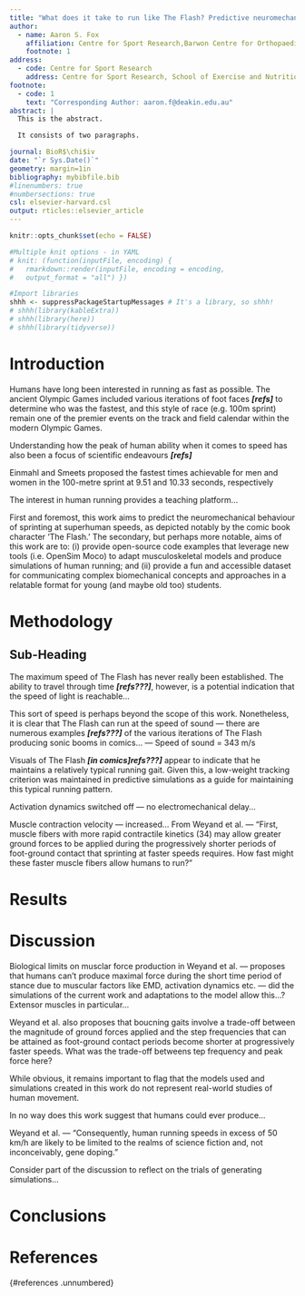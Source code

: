 ```yaml
---
title: "What does it take to run like The Flash? Predictive neuromechanical simulations of superhuman sprinting speed"
author:
  - name: Aaron S. Fox
    affiliation: Centre for Sport Research,Barwon Centre for Orthopaedic Research and Education (B-CORE)
    footnote: 1
address:
  - code: Centre for Sport Research
    address: Centre for Sport Research, School of Exercise and Nutrition Sciences, Deakin University, Geelong, Australia
footnote:
  - code: 1
    text: "Corresponding Author: aaron.f@deakin.edu.au"
abstract: |
  This is the abstract.

  It consists of two paragraphs.

journal: BioR$\chi$iv
date: "`r Sys.Date()`"
geometry: margin=1in
bibliography: mybibfile.bib
#linenumbers: true
#numbersections: true
csl: elsevier-harvard.csl
output: rticles::elsevier_article
---
```


```r

knitr::opts_chunk$set(echo = FALSE)

#Multiple knit options - in YAML
# knit: (function(inputFile, encoding) {
#   rmarkdown::render(inputFile, encoding = encoding,
#   output_format = "all") })

#Import libraries
shhh <- suppressPackageStartupMessages # It's a library, so shhh!
# shhh(library(kableExtra))
# shhh(library(here))
# shhh(library(tidyverse))

```

# Introduction


Humans have long been interested in running as fast as possible. The ancient Olympic Games included various iterations of foot faces ***[refs]*** to determine who was the fastest, and this style of race (e.g. 100m sprint) remain one of the premier events on the track and field calendar within the modern Olympic Games.


Understanding how the peak of human ability when it comes to speed has also been a focus of scientific endeavours ***[refs]***

Einmahl and Smeets proposed the fastest times achievable for men and women in the 100-metre sprint at 9.51 and 10.33 seconds, respectively 



The interest in human running provides a teaching platform...


First and foremost, this work aims to predict the neuromechanical behaviour of sprinting at superhuman speeds, as depicted notably by the comic book character 'The Flash.' The secondary, but perhaps more notable, aims of this work are to: (i) provide open-source code examples that leverage new tools (i.e. OpenSim Moco) to adapt musculoskeletal models and produce simulations of human running; and (ii) provide a fun and accessible dataset for communicating complex biomechanical concepts and approaches in a relatable format for young (and maybe old too) students.


# Methodology


## Sub-Heading


The maximum speed of The Flash has never really been established. The ability to travel through time ***[refs???]***, however, is a potential indication that the speed of light is reachable... 

This sort of speed is perhaps beyond the scope of this work. Nonetheless, it is clear that The Flash can run at the speed of sound --- there are numerous examples ***[refs???]*** of the various iterations of The Flash producing sonic booms in comics...
--- Speed of sound = 343 m/s


Visuals of The Flash ***[in comics]refs???]*** appear to indicate that he maintains a relatively typical running gait. Given this, a low-weight tracking criterion was maintained in predictive simulations as a guide for maintaining this typical running pattern. 


Activation dynamics switched off --- no electromechanical delay...


Muscle contraction velocity --- increased...
From Weyand et al. --- "First, muscle fibers with more rapid contractile kinetics (34) may allow greater ground forces to be applied during the progressively shorter periods of foot-ground contact that sprinting at faster speeds requires. How fast might these faster muscle fibers allow humans to run?"






# Results



# Discussion


Biological limits on musclar force production in Weyand et al. --- proposes that humans can't produce maximal force during the short time period of stance due to muscular factors like EMD, activation dynamics etc. --- did the simulations of the current work and adaptations to the model allow this...? Extensor muscles in particular...

Weyand et al. also proposes that boucning gaits involve a trade-off between the magnitude of ground forces applied and the step frequencies that can be attained as foot-ground contact periods become shorter at progressively faster speeds. What was the trade-off betweens tep frequency and peak force here?



While obvious, it remains important to flag that the models used and simulations created in this work do not represent real-world studies of human movement. 

In no way does this work suggest that humans could ever produce...

Weyand et al. --- "Consequently, human running speeds in excess of 50 km/h are likely to be limited to the realms of science fiction and, not inconceivably, gene doping."


Consider part of the discussion to reflect on the trials of generating simulations...


# Conclusions


# References

{#references .unnumbered}
